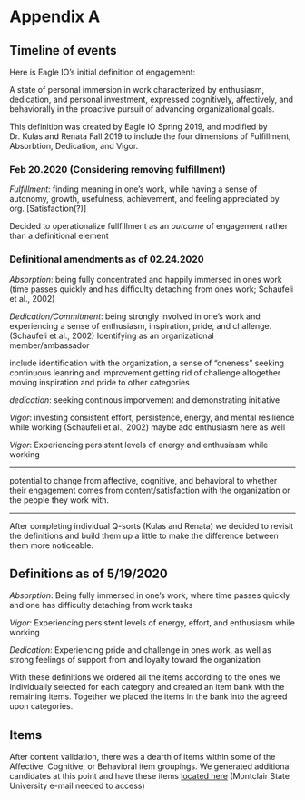 # Appendix A {-} 

## Timeline of events

Here is Eagle IO's initial definition of engagement:

A state of personal immersion in work characterized by enthusiasm, dedication, and personal investment, expressed cognitively, affectively, and behaviorally in the proactive pursuit of advancing organizational goals.

This definition was created by Eagle IO Spring 2019, and modified by Dr. Kulas and Renata Fall 2019 to include the four dimensions of Fulfillment, Absorbtion, Dedication, and Vigor. 

### Feb 20.2020 (Considering removing fulfillment)

*Fulfillment*: finding meaning in one's work, while having a sense of autonomy, growth, usefulness, achievement, and feeling appreciated by org. [Satisfaction(?)]

Decided to operationalize fullfillment as an *outcome* of engagement rather than a definitional element 

### Definitional amendments as of 02.24.2020

*Absorption*: being fully concentrated and happily immersed in ones work (time passes quickly and has difficulty detaching from ones work; Schaufeli et al., 2002)

*Dedication/Commitment*: being strongly involved in one's work and experiencing a sense of enthusiasm, inspiration, pride, and challenge. (Schaufeli et al., 2002) Identifying as an organizational member/ambassador

include identification with the organization, a sense of "oneness"
seeking continuous leanring and improvement 
getting rid of challenge altogether
moving inspiration and pride to other categories 

*dedication*: seeking continous imporvement and demonstrating initiative 

*Vigor*: investing consistent effort, persistence, energy, and mental resilience while working (Schaufeli et al., 2002)
maybe add enthusiasm here as well 

*Vigor*: Experiencing persistent levels of energy and enthusiasm while working 

********
potential to change from affective, cognitive, and behavioral to whether their engagement comes from content/satisfaction with the organization or the people they work with. 

******** 

After completing individual Q-sorts (Kulas and Renata) we decided to revisit the definitions and build them up a little to make the difference between them more noticeable. 

## Definitions as of 5/19/2020

*Absorption*: Being fully immersed in one’s work, where time passes quickly and one has difficulty detaching from work tasks

*Vigor*: Experiencing persistent levels of energy, effort, and enthusiasm while working

*Dedication*: Experiencing pride and challenge in ones work, as well as strong feelings of support from and loyalty toward the organization

With these definitions we ordered all the items according to the ones we individually selected for each category and created an item bank with the remaining items. Together we placed the items in the bank into the agreed upon categories. 

## Items

After content validation, there was a dearth of items within some of the Affective, Cognitive, or Behavioral item groupings. We generated additional candidates at this point and have these items [located here](https://docs.google.com/document/d/1whB4Ve4aDDl3bxx3dIlloouTDy1ScCcxrT3gK6s9DyU/edit?usp=sharing) (Montclair State University e-mail needed to access)

